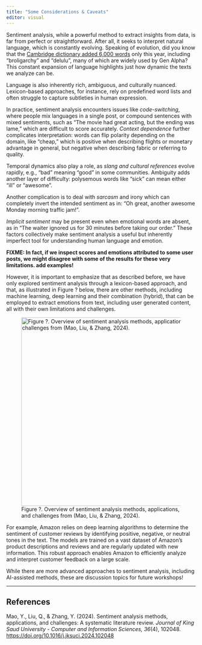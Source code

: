```yaml
---
title: "Some Considerations & Caveats"
editor: visual
---
```


Sentiment analysis, while a powerful method to extract insights from data, is far from perfect or straightforward. After all, it seeks to interpret natural language, which is constantly evolving. Speaking of evolution, did you know that the [Cambridge dictionary added 6,000 words](https://www.npr.org/2025/08/19/nx-s1-5506163/cambridge-dictionary-adds-more-than-6-000-words-including-skibidi-and-delulu) only this year, including "broligarchy" and "delulu", many of which are widely used by Gen Alpha? This constant expansion of language highlights just how dynamic the texts we analyze can be.

Language is also inherently rich, ambiguous, and culturally nuanced. Lexicon-based approaches, for instance, rely on predefined word lists and often struggle to capture subtleties in human expression.

In practice, sentiment analysis encounters issues like *code-switching*, where people mix languages in a single post, or compound sentences with mixed sentiments, such as “The movie had great acting, but the ending was lame,” which are difficult to score accurately. *Context dependence* further complicates interpretation: words can flip polarity depending on the domain, like “cheap,” which is positive when describing flights or monetary advantage in general, but negative when describing fabric or referring to quality.

Temporal dynamics also play a role, as *slang and cultural references* evolve rapidly, e.g., “bad” meaning “good” in some communities. Ambiguity adds another layer of difficulty: polysemous words like “sick” can mean either “ill” or “awesome”.

Another complication is to deal with *sarcasm* and irony which can completely invert the intended sentiment as in: “Oh great, another awesome Monday morning traffic jam!".

*Implicit sentiment* may be present even when emotional words are absent, as in “The waiter ignored us for 30 minutes before taking our order.” These factors collectively make sentiment analysis a useful but inherently imperfect tool for understanding human language and emotion.

**FIXME: In fact, if we inspect scores and emotions attributed to some user posts, we might disagree with some of the results for these very limitations. add examples!**

However, it is important to emphasize that as described before, we have only explored sentiment analysis through a lexicon-based approach, and that, as illustrated in Figure ? below, there are other methods, including machine learning, deep learning and their combination (hybrid), that can be employed to extract emotions from text, including user generated content, all with their own limitations and challenges.

![Figure ?. Overview of sentiment analysis methods, applications, and challenges from (Mao, Liu, & Zhang, 2024).](images/wheel_NLP.jpg){fig-align="center" width="500"}

For example, Amazon relies on deep learning algorithms to determine the sentiment of customer reviews by identifying positive, negative, or neutral tones in the text. The models are trained on a vast dataset of Amazon’s product descriptions and reviews and are regularly updated with new information. This robust approach enables Amazon to efficiently analyze and interpret customer feedback on a large scale.

While there are more advanced approaches to sentiment analysis, including AI-assisted methods, these are discussion topics for future workshops!

------------------------------------------------------------------------

## References

Mao, Y., Liu, Q., & Zhang, Y. (2024). Sentiment analysis methods, applications, and challenges: A systematic literature review. *Journal of King Saud University - Computer and Information Sciences, 36*(4), 102048. <https://doi.org/10.1016/j.jksuci.2024.102048>
